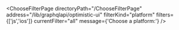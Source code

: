 


<ChooseFilterPage
    directoryPath="/ChooseFilterPage"
    address="/lib/graphqlapi/optimistic-ui"
    filterKind="platform"
    filters={['js','ios']}
    currentFilter="all"
    message={'Choose a platform:'}
/>
